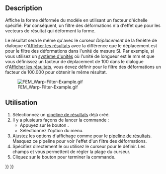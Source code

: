 <languages/>

{{Docnav/fr
|[[FEM_PostBranchFilter/fr|Multi pipelines]]
|[[FEM_PostFilterClipScalar/fr|Filtre d'écrêtage scalaire]]
|[[FEM_Workbench/fr|Atelier FEM]]
|IconL=FEM_PostBranchFilter.svg
|IconR=FEM_PostFilterClipScalar.svg
|IconC=Workbench_FEM.svg
}}

<div class="mw-translate-fuzzy">
{{GuiCommand/fr
|Name=FEM PostFilterWarp
|Name/fr=FEM Filtre des déformations
|MenuLocation=Résultats → Filtre des déformations
|Workbenches=[[FEM_Workbench/fr|FEM]]
|SeeAlso=[[FEM_PostPipelineFromResult/fr|FEM Pipeline de résultats]], [[FEM_tutorial/fr|FEM Tutoriel]]
}}
</div>

==Description==

Affiche la forme déformée du modèle en utilisant un facteur d'échelle spécifié. Par conséquent, un filtre des déformations n'a d'effet que pour les vecteurs de résultat qui déforment la forme.

Le résultat sera le même qu'avec le curseur ''Déplacement'' de la fenêtre de dialogue d'[[FEM_ResultShow/fr|Afficher les résultats]] avec la différence que le déplacement est pour le filtre des déformations dans l'unité de mesure SI. Par exemple, si vous utilisez un [[Preferences_Editor/fr#Unit.C3.A9s|système d'unités]] où l'unité de longueur est le mm et que vous définissez un facteur de déplacement de 100 dans le dialogue d'[[FEM_ResultShow/fr|Afficher les résultats]], vous devez définir pour le filtre des déformations un facteur de 100.000 pour obtenir le même résultat.

[[File:FEM_Warp-Filter-Example.gif]]

{{Caption|Un filtre des déformations du déplacement d'une poutre immobilisée d'un côté}}

<span id="Usage"></span>
==Utilisation==

<div class="mw-translate-fuzzy">
# Sélectionnez un [[FEM_PostPipelineFromResult/fr|pipeline de résultats]] déjà créé.
# Il y a plusieurs façons de lancer la commande :
#* Appuyez sur le bouton {{Button|[[Image:FEM_PostFilterWarp.svg|16px]] [[FEM_PostFilterWarp/fr|Filtre des déformations]]}}.
#* Sélectionnez l'option {{MenuCommand|Résultats → [[Image:FEM_PostFilterWarp.svg|16px]] Filtre des déformations}} du menu.
# Ajustez les {{MenuCommand|Résultats}} options d'affichage comme pour le [[FEM_PostPipelineFromResult/fr|pipeline de résultats]]. Masquez ce pipeline pour voir l'effet d'un filtre des déformations.
# Spécifiez directement le {{MenuCommand|Facteur de déformation}} ou utilisez le curseur pour le définir. Les champs {{MenuCommand|Déformation min.}} et {{MenuCommand|Déformation max.}} vous permettent de régler la plage du curseur.
# Cliquez sur le bouton {{Button|OK}} pour terminer la commande.
</div>


{{Docnav/fr
|[[FEM_PostBranchFilter/fr|Multi pipelines]]
|[[FEM_PostFilterClipScalar/fr|Filtre d'écrêtage scalaire]]
|[[FEM_Workbench/fr|Atelier FEM]]
|IconL=FEM_PostBranchFilter.svg
|IconR=FEM_PostFilterClipScalar.svg
|IconC=Workbench_FEM.svg
}}

{{FEM Tools navi{{#translation:}}}}
{{Userdocnavi{{#translation:}}}}
{{clear}}